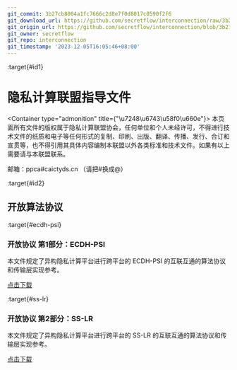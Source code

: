 ```yaml
---
git_commit: 3b27cb8004a1fc7666c2d8e7f0d8017c0590f2f6
git_download_url: https://github.com/secretflow/interconnection/raw/3b27cb8004a1fc7666c2d8e7f0d8017c0590f2f6/docs/ppca/index.rst
git_origin_url: https://github.com/secretflow/interconnection/blob/3b27cb8004a1fc7666c2d8e7f0d8017c0590f2f6/docs/ppca/index.rst
git_owner: secretflow
git_repo: interconnection
git_timestamp: '2023-12-05T16:05:46+08:00'
---
```


:target{#id1}

# 隐私计算联盟指导文件

<Container type="admonition" title={"\u7248\u6743\u58f0\u660e"}>
  本页面所有文件的版权属于隐私计算联盟协会，任何单位和个人未经许可，不得进行技术文件的纸质和电子等任何形式的复制、印刷、出版、翻译、传播、发行、合订和宣贯等，也不得引用其具体内容编制本联盟以外各类标准和技术文件。如果有以上需要请与本联盟联系。

  邮箱：ppca#caictyds.cn （请把#换成@）
</Container>

:target{#id2}

## 开放算法协议

:target{#ecdh-psi}

### 开放协议 第1部分：ECDH-PSI

本文件规定了异构隐私计算平台进行跨平台的 ECDH-PSI 的互联互通的算法协议和传输层实现参考。

<a href="../_assets/ECDH-PSI.pdf" download={true}>点击下载</a>

:target{#ss-lr}

### 开放协议 第2部分：SS-LR

本文件规定了异构隐私计算平台进行跨平台的 SS-LR 的互联互通的算法协议和传输层实现参考。

<a href="../_assets/SS-LR.pdf" download={true}>点击下载</a>

